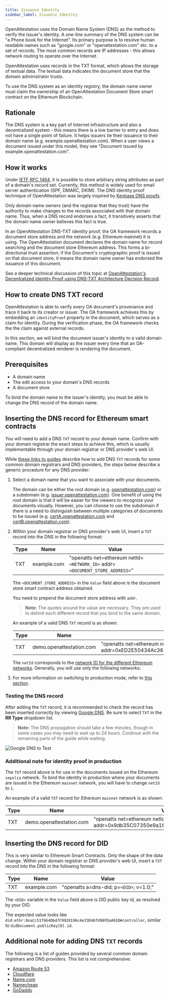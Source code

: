 ```yaml
---
title: Issuance Identity
sidebar_label: Issuance Identity
---
```


OpenAttestation uses the Domain Name System (DNS) as the method to verify the issuer's identity. A one-line summary of the DNS system can be "a Phone book for the Internet". Its primary purpose is to resolve human readable names such as "google.com" or "openattestation.com" etc. to a set of records. The most common records are IP addresses - this allows network routing to operate over the Internet.

OpenAttestation uses records in the TXT format, which allows the storage of textual data. The textual data indicates the document store that the domain administrator trusts.

To use the DNS system as an identity registry, the domain name owner must claim the ownership of an OpenAttestation Document Store smart contract on the Ethereum Blockchain.

## Rationale

The DNS system is a key part of Internet infrastructure and also a decentralized system - this means there is a low barrier to entry and does not have a single point of failure. It helps issuers tie their issuance to their domain name (e.g. example.openattestation.com). When a user views a document issued under this model, they see "Document issued by example.openattestation.com".

## How it works

Under [IETF RFC 1464](https://tools.ietf.org/html/rfc1464), it is possible to store arbitrary string attributes as part of a domain's record set. Currently, this method is widely used for email server authentication (SPF, DMARC, DKIM). The DNS identity proof technique of OpenAttestation was largely inspired by [Keybase DNS proofs](https://github.com/keybase/keybase-issues/issues/367).

Only domain name owners (and the registrar that they trust) have the authority to make changes to the records associated with that domain name. Thus, when a DNS record endorses a fact, it transitively asserts that the domain name owner believes this fact is true.

In an OpenAttestation DNS-TXT identity proof, the OA framework records a document store address and the network (e.g. Ethereum mainnet) it is using. The OpenAttestation document declares the domain name for record searching and the document store Ethereum address. This forms a bi-directional trust assertion; if the Document's cryptographic proof is issued on that document store, it means the domain name owner has endorsed the issuance of this document.

See a deeper technical discussion of this topic at [OpenAttestation's Decentralized Identity Proof using DNS-TXT Architecture Decision Record](https://github.com/Open-Attestation/adr/blob/master/decentralized_identity_proof_DNS-TXT.md).

## How to create DNS TXT record

OpenAttestation is able to verify every OA document's provenance and trace it back to its creator or issuer. The OA framework achieves this by embedding an `identityProof` property in the document, which serves as a claim for identity. During the verification phase, the OA framework checks the the claim against external records.

In this section, we will bind the document issuer's identity to a valid domain name. This domain will display as the issuer every time that an OA-compliant decentralized renderer is rendering the document.

## Prerequisites

- A domain name
- The edit access to your domain's DNS records
- A document store

To bind the domain name to the issuer's identity, you must be able to change the DNS record of the domain name.

## Inserting the DNS record for Ethereum smart contracts

You will need to add a DNS `TXT` record to your domain name. Confirm with your domain registrar the exact steps to achieve this, which is usually implementable through your domain registrar or DNS provider's web UI.

While [these links to guides](#additional-note-for-adding-dns-txt-records) describe how to add DNS `TXT` records for some common domain registrars and DNS providers, the steps below describe a generic procedure for any DNS provider:

1. Select a domain name that you want to associate with your documents. 

    The domain can be either the root domain (e.g. [openattestation.com](http://openattestation.com/)) or a subdomain (e.g. [issuer.openattestation.com](http://issuer.openattestation.com/)). One benefit of using the root domain is that it will be easier for the viewers to recognize your documents visually. However, you can choose to use the subdomain if there is a need to distinguish between multiple categories of documents to be issued (e.g. [certA.openattestation.com](http://certa.openattestation.com/) and [certB.openattestation.com](http://certb.openattestation.com/)).

2. Within your domain registrar or DNS provider's web UI, insert a `TXT` record into the DNS in the following format:

    | Type | Name        | Value                                                           |
    | ---- | ----------- | --------------------------------------------------------------- |
    | TXT  | example.com | "openatts net=ethereum netId=`<NETWORK_ID>` addr=`<DOCUMENT_STORE_ADDRESS>`" |

    The `<DOCUMENT_STORE_ADDRESS>` in the `Value` field above is the document store smart contract address obtained. 
    
    You need to prepend the document store address with `addr`.

    >**Note:** The quotes around the value are necessary. They are used to delimit each different record that you bind to the same domain.

    An example of a valid DNS `TXT` record is as shown:

    | Type | Name                     | Value                                                                           |
    | ---- | ------------------------ | ------------------------------------------------------------------------------- |
    | TXT  | demo.openattestation.com | "openatts net=ethereum netId=11155111 addr=0xED2E50434Ac3623bAD763a35213DAD79b43208E4" |

    The `netId` corresponds to the [network ID for the different Ethereum networks](https://chainid.network/). Generally, you will use only the following networks:

    <!-- Reusing the Network Table here -->

    <SupportedNetworks />

3. For more information on switching to production mode, refer to [this section](#additional-note-for-identity-proof-in-production).

### Testing the DNS record

After adding the `TXT` record, it is recommended to check the record has been inserted correctly by viewing [Google DNS](https://dns.google.com/). Be sure to select `TXT` in the **RR Type** dropdown list.

>**Note:** The DNS propagation should take a few minutes, though in some cases you may need to wait up to 24 hours. Continue with the remaining parts of the guide while waiting.

![Google DNS to Test](/docs/developer-section/quickstart/configuring-dns/google-dns.png)

### Additional note for identity proof in production

The `TXT` record above is for use in the documents issued on the Ethereum `sepolia` network. To bind the identity in production where your documents are issued in the Ethereum `mainnet` network, you will have to change `netId` to `1`.

An example of a valid `TXT` record for Ethereum `mainnet` network is as shown:

| Type | Name                     | Value                                                                           |
| ---- | ------------------------ | ------------------------------------------------------------------------------- |
| TXT  | demo.openattestation.com | "openatts net=ethereum netId=1 addr=0x9db35C07350e9a16C828dAda37fd9c2923c75812" |

## Inserting the DNS record for DID

This is very similar to Ethereum Smart Contracts. Only the shape of the data change.
Within your domain registrar or DNS provider's web UI, insert a `TXT` record into the DNS in the following format:

| Type | Name        | Value                                   |
| ---- | ----------- | --------------------------------------- |
| TXT  | example.com | "openatts a=dns-did; p=`<DID>`; v=1.0;" |

The `<DID>` variable in the `Value` field above is DID public key id, as resolved by your DID. 

The expected value looks like `did:ethr:0xaCc51f664D647C9928196c4e33D46fd98FDaA91D#controller`, similar to `didDocument.publicKey[0].id`.

## Additional note for adding DNS `TXT` records

The following is a list of guides provided by several common domain registrars and DNS providers. This list is not comprehensive:

- [Amazon Route 53](https://docs.aws.amazon.com/ses/latest/DeveloperGuide/dns-txt-records.html)
- [Cloudflare](https://support.cloudflare.com/hc/en-us/articles/360019093151-Managing-DNS-records-in-Cloudflare)
- [Name.com](https://www.name.com/support/articles/115004972547-Adding-a-TXT-Record)
- [Namecheap](https://www.namecheap.com/support/knowledgebase/article.aspx/317/2237/how-do-i-add-txtspfdkimdmarc-records-for-my-domain)
- [GoDaddy](https://sg.godaddy.com/help/add-a-txt-record-19232)
